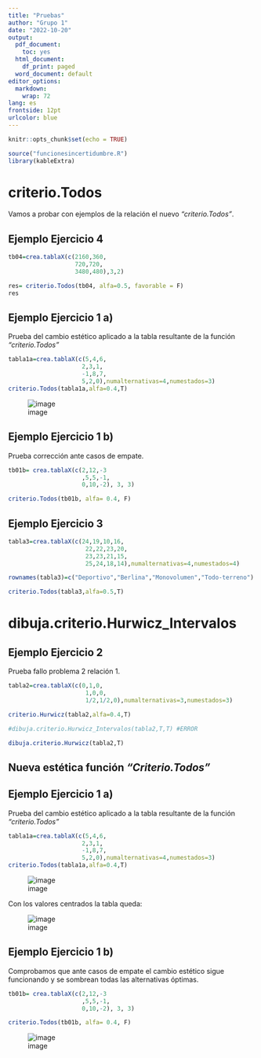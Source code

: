 ```yaml
---
title: "Pruebas"
author: "Grupo 1"
date: "2022-10-20"
output:
  pdf_document: 
    toc: yes
  html_document:
    df_print: paged
  word_document: default
editor_options: 
  markdown: 
    wrap: 72
lang: es
frontside: 12pt 
urlcolor: blue
---
```


\newpage

```r
knitr::opts_chunk$set(echo = TRUE)
```

```r
source("funcionesincertidumbre.R")
library(kableExtra)
```

# criterio.Todos

Vamos a probar con ejemplos de la relación el nuevo *"criterio.Todos"*.

## **Ejemplo Ejercicio 4**

```r
tb04=crea.tablaX(c(2160,360,
                   720,720,
                   3480,480),3,2)

res= criterio.Todos(tb04, alfa=0.5, favorable = F)
res
```

## **Ejemplo Ejercicio 1 a)**

Prueba del cambio estético aplicado a la tabla resultante de la función
*"criterio.Todos"*

```r
tabla1a=crea.tablaX(c(5,4,6,
                     2,3,1,
                     -1,8,7,
                     5,2,0),numalternativas=4,numestados=3)
criterio.Todos(tabla1a,alfa=0.4,T)  

```

![image](https://user-images.githubusercontent.com/113537184/197258895-e09a455f-5544-4fbc-9a0c-77f737c55973.png)

## **Ejemplo Ejercicio 1 b)**

Prueba corrección ante casos de empate.

```r
tb01b= crea.tablaX(c(2,12,-3
                     ,5,5,-1,
                     0,10,-2), 3, 3)

criterio.Todos(tb01b, alfa= 0.4, F)

```

## **Ejemplo Ejercicio 3**

```r
tabla3=crea.tablaX(c(24,19,10,16,
                      22,22,23,20,
                      23,23,21,15,
                      25,24,18,14),numalternativas=4,numestados=4)

rownames(tabla3)=c("Deportivo","Berlina","Monovolumen","Todo-terreno")

criterio.Todos(tabla3,alfa=0.5,T)

```

# dibuja.criterio.Hurwicz_Intervalos

## **Ejemplo Ejercicio 2**

Prueba fallo problema 2 relación 1.

```r
tabla2=crea.tablaX(c(0,1,0,
                      1,0,0,
                      1/2,1/2,0),numalternativas=3,numestados=3)

criterio.Hurwicz(tabla2,alfa=0.4,T)

#dibuja.criterio.Hurwicz_Intervalos(tabla2,T,T) #ERROR

dibuja.criterio.Hurwicz(tabla2,T)

```

## Nueva estética función *"Criterio.Todos"*

## **Ejemplo Ejercicio 1 a)**

Prueba del cambio estético aplicado a la tabla resultante de la función
*"criterio.Todos"*

```r
tabla1a=crea.tablaX(c(5,4,6,
                     2,3,1,
                     -1,8,7,
                     5,2,0),numalternativas=4,numestados=3)
criterio.Todos(tabla1a,alfa=0.4,T)  

```

![image](https://user-images.githubusercontent.com/113537184/198872262-ef6314c1-c260-4572-8984-736df16e9b4b.png)

Con los valores centrados la tabla queda:

![image](https://user-images.githubusercontent.com/113537184/199093568-f965086c-c549-4033-acb6-bd0425c89668.png)


## **Ejemplo Ejercicio 1 b)**

Comprobamos que ante casos de empate el cambio estético sigue
funcionando y se sombrean todas las alternativas óptimas.

```r
tb01b= crea.tablaX(c(2,12,-3
                     ,5,5,-1,
                     0,10,-2), 3, 3)

criterio.Todos(tb01b, alfa= 0.4, F)

```

![image](https://user-images.githubusercontent.com/113537184/198872239-7143ccb9-3775-4caf-adbc-862c9340efd4.png)


